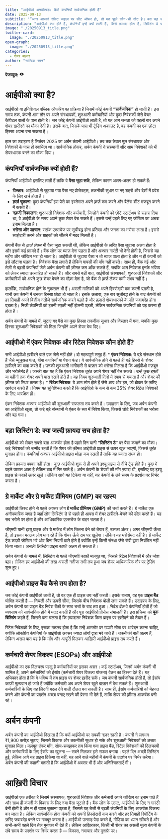 ```yaml
---
title: "आईपीओ अनबॉक्स्ड: कैसे कंपनियाँ सार्वजनिक होती हैं"
date: 2025-09-13
subtitle: "“अगर आपको रॉकेट जहाज़ पर सीट ऑफर हो, तो मत पूछो कौन-सी सीट है। बस चढ़ जाओ।” — शेरिल सैंडबर्ग, बड़े सफ़र की शुरुआत में शामिल होने पर"
description: "आईपीओ क्या होते हैं, कंपनियाँ इन्हें क्यों लाती हैं, किसे फ़ायदा होता है, लिस्टिंग डे पर क्या खेल चलता है, ग्रे मार्केट का सच क्या है — अर्बन कंपनी के धमाकेदार 2025 आईपीओ के साथ।"
image: "./20250913_title.png"
twitter-card:
  image: "./20250913_title.png"
open-graph:
  image: "./20250913_title.png"
categories:
  - शेयर बाज़ार
author: "सात्विक रमन"
---
```


<p><b>पेजव्यूज़:</b> <svg xmlns="http://www.w3.org/2000/svg" width="1em" height="1em" viewBox="0 0 256 256"><path fill="currentColor" d="M247.31 124.76c-.35-.79-8.82-19.58-27.65-38.41C194.57 61.26 162.88 48 128 48S61.43 61.26 36.34 86.35C17.51 105.18 9 124 8.69 124.76a8 8 0 0 0 0 6.5c.35.79 8.82 19.57 27.65 38.4C61.43 194.74 93.12 208 128 208s66.57-13.26 91.66-38.34c18.83-18.83 27.3-37.61 27.65-38.4a8 8 0 0 0 0-6.5M128 168a40 40 0 1 1 40-40a40 40 0 0 1-40 40"/></svg> <span class="waline-pageview-count"></i><p>

# आईपीओ क्या है?
आईपीओ या इनिशियल पब्लिक ऑफरिंग वह प्रक्रिया है जिसमें कोई कंपनी **“सार्वजनिक”** हो जाती है। इस समय तक, कंपनी आम तौर पर अपने संस्थापकों, शुरुआती कर्मचारियों और कुछ निवेशकों जैसे वेंचर कैपिटल वालों के पास होती है। जब कोई कंपनी आईपीओ लाती है, तो यह आम जनता को पहली बार अपने शेयर ख़रीदने का मौका देती है। इसके बाद, जिसके पास भी ट्रेडिंग अकाउंट है, वह कंपनी का एक छोटा हिस्सा अपना बना सकता है।

हाल का उदाहरण है सितंबर 2025 का अर्बन कंपनी आईपीओ। तब तक केवल मूल संस्थापक और निवेशकों के पास ही स्वामित्व था। सार्वजनिक होकर, अर्बन कंपनी ने संस्थानों और आम निवेशकों को भी शेयरधारक बनने का मौका दिया।

## कंपनियाँ सार्वजनिक क्यों होती हैं?
कंपनियाँ आईपीओ इसलिए लाती हैं ताकि वे **पैसा जुटा सकें**, लेकिन कारण अलग-अलग हो सकते हैं:

* **विस्तार**: आईपीओ से जुटाया गया पैसा नए प्रोजेक्ट्स, तकनीकी सुधार या नए शहरों और देशों में प्रवेश के लिए खर्च होता है।
* **क़र्ज़ चुकाना**: कुछ कंपनियाँ इस पैसे का इस्तेमाल अपने क़र्ज़ कम करने और बैलेंस शीट मजबूत करने में करती हैं।
* **नक़दी निकालना**: शुरुआती निवेशक और कर्मचारी, जिन्होंने कंपनी को छोटे स्टार्टअप से सहारा दिया था, वे आईपीओ के समय अपने कुछ शेयर बेच सकते हैं। इससे उन्हें पहले लिए गए जोखिम का अच्छा इनाम मिलता है।
* **भरोसा और पहचान**: स्टॉक एक्सचेंज पर सूचीबद्ध होना प्रतिष्ठा और जनता का भरोसा लाता है। इससे साझेदारी करने और ग्राहकों को जीतने में मदद मिलती है।

कंपनी बैंक से *क़र्ज़ लेकर* भी पैसा जुटा सकती थी, लेकिन आईपीओ के ज़रिए पैसा जुटाना अलग होता है और इसमें कई फ़ायदे हैं। बैंक लोन पर ब्याज़ देना पड़ता है और अक्सर गारंटी भी देनी होती है, जिससे यह महँगा और जोखिम भरा हो जाता है। आईपीओ से जुटाया पैसा न तो ब्याज़ वाला होता है और न ही कंपनी को इसे लौटाना पड़ता है। निवेशक पैसा लगाते हैं लेकिन वापसी की माँग नहीं करते। साथ ही, बैंक नई और तेज़ी से बढ़ती कंपनियों जैसे अर्बन कंपनी की क़ीमत कम आँक सकते हैं, जबकि आम निवेशक इनके भविष्य को लेकर ज़्यादा उत्साहित हो सकते हैं। और सबसे बड़ी बात, आईपीओ संस्थापकों, शुरुआती निवेशकों और कर्मचारियों को अपने कुछ शेयर बेचने का मौक़ा देता है, जो बैंक से क़र्ज़ लेकर कभी संभव नहीं है।

हालाँकि, सार्वजनिक होने के नुकसान भी हैं। असली मालिकों को अपने हिस्सेदारी कम करनी पड़ती है, यानी अब कंपनी में उनका हिस्सा छोटा हो जाता है। इसके अलावा, एक बार सूचीबद्ध होने के बाद कंपनी को हर तिमाही अपने वित्तीय नतीजे सार्वजनिक करने पड़ते हैं और हज़ारों शेयरधारकों के प्रति जवाबदेह होना पड़ता है। निजी कंपनियों को इतनी सख़्ती नहीं झेलनी पड़ती, लेकिन सार्वजनिक कंपनियों को यह करना ही होता है।

अर्बन कंपनी के मामले में, जुटाए गए पैसे का कुछ हिस्सा तकनीक सुधार और विस्तार में गया, जबकि कुछ हिस्सा शुरुआती निवेशकों को मिला जिन्होंने अपने शेयर बेच दिए।

## आईपीओ में एंकर निवेशक और रिटेल निवेशक कौन होते हैं?
सभी आईपीओ ख़रीदने वाले एक जैसे नहीं होते। दो महत्वपूर्ण समूह हैं:
* **एंकर निवेशक**: ये बड़े संस्थान होते हैं जैसे म्यूचुअल फंड, बीमा कंपनियाँ या पेंशन फंड। वे सार्वजनिक होने से पहले ही बड़े हिस्से के शेयर ख़रीदने का वादा करते हैं। उनकी शुरुआती भागीदारी से बाज़ार को भरोसा मिलता है कि आईपीओ मज़बूत और भरोसेमंद है। ज़रूरी बात यह है कि एंकर निवेशक तुरंत अपने शेयर नहीं बेच सकते। उन्हें कुछ हफ़्तों या महीनों तक शेयर अपने पास रखने होते हैं। यह नियम शुरुआती दिनों में दबाव से बचाता है और शेयर की क़ीमत को स्थिर करता है।
* **रिटेल निवेशक**: ये आम लोग होते हैं जैसे आप और हम, जो ब्रोकर के ज़रिए आवेदन करते हैं। नियम यह सुनिश्चित करते हैं कि आईपीओ के कम से कम 35% शेयर रिटेल निवेशकों के लिए आरक्षित हों।

एंकर निवेशक अक्सर आईपीओ की शुरुआती सफलता तय करते हैं। उदाहरण के लिए, जब अर्बन कंपनी का आईपीओ खुला, तो कई बड़े संस्थानों ने एंकर के रूप में निवेश किया, जिससे छोटे निवेशकों का भरोसा और बढ़ गया।

## बड़ा लिस्टिंग डे: क्या जल्दी फ़ायदा सच होता है?
आईपीओ को लेकर सबसे बड़ा आकर्षण होता है पहले दिन यानी **“लिस्टिंग डे”** पर पैसा कमाने का मौका। कई निवेशकों को उम्मीद रहती है कि शेयर की क़ीमत आईपीओ प्राइस से ऊपर खुल जाएगी, जिससे तुरंत मुनाफ़ा होगा। कंपनियाँ अक्सर आईपीओ प्राइस थोड़ा कम रखती हैं ताकि यह ज़्यादा संभव हो।

लेकिन फ़ायदा पक्का नहीं होता। कुछ आईपीओ शुरू से ही अपने इश्यू प्राइस से नीचे ट्रेड होते हैं। कुछ में पहले उछाल आता है लेकिन बाद में गिर जाते हैं। अर्बन कंपनी के शेयरों की माँग ज़्यादा थी, इसलिए यह इश्यू प्राइस से काफ़ी ऊपर खुले। लेकिन आगे यह टिकेगा या नहीं, यह कंपनी के लंबे समय के प्रदर्शन पर निर्भर करता है।

## ग्रे मार्केट और ग्रे मार्केट प्रीमियम (GMP) का रहस्य
आईपीओ लिस्ट होने से पहले अक्सर लोग **ग्रे मार्केट प्रीमियम (GMP)** की चर्चा करते हैं। ग्रे मार्केट एक अनौपचारिक जगह है जहाँ लोग लिस्टिंग डे से पहले ही आपस में शेयर ख़रीदने-बेचने की डील करते हैं। यह सब भरोसे पर होता है और आधिकारिक एक्सचेंज के बाहर चलता है।

जीएमपी यानी इश्यू प्राइस और ग्रे मार्केट में लोग जितना देने को तैयार हैं, उसका अंतर। अगर जीएमपी ऊँचा है, तो इसका मतलब लोग मान रहे हैं कि शेयर ऊँचे दाम पर खुलेगा। लेकिन यह भरोसेमंद नहीं है। ग्रे मार्केट ट्रेड काफ़ी जोखिम भरे और बिना नियमों वाले होते हैं क्योंकि इन्हें किसी संस्था जैसे सेबी द्वारा नियंत्रित नहीं किया जाता। असली लिस्टिंग प्राइस काफ़ी अलग हो सकता है।

अर्बन कंपनी के मामले में, लिस्टिंग से पहले जीएमपी काफ़ी मज़बूत था, जिससे रिटेल निवेशकों में और जोश बढ़ा। लेकिन हर आईपीओ की तरह असली नतीजा तभी तय हुआ जब शेयर आधिकारिक तौर पर ट्रेडिंग शुरू हुए।

## आईपीओ प्राइस बैंड कैसे तय होता है?
जब कोई कंपनी आईपीओ लाती है, तो वह एक ही प्राइस तय नहीं करती। इसके बजाय, वह एक **प्राइस बैंड** घोषित करती है — निचली और ऊपरी सीमा, जिसके बीच निवेशक बोली लगा सकते हैं। उदाहरण के लिए, अर्बन कंपनी का प्राइस बैंड निवेश बैंकों के साथ चर्चा के बाद तय हुआ। *निवेश बैंक* वे कंपनियाँ होती हैं जो व्यवसाय को सार्वजनिक होने में मदद करती हैं और पूरा आईपीओ प्रोसेस संभालती हैं। इस प्रक्रिया को **बुक बिल्डिंग** कहते हैं, जिससे पता चलता है कि ज़्यादातर निवेशक किस प्राइस पर ख़रीदने को तैयार हैं।

रिटेल निवेशकों के लिए, इसका मतलब होता है कि उन्हें आमतौर पर ऊपरी सीमा पर आवेदन करना चाहिए, क्योंकि लोकप्रिय कंपनियों के आईपीओ अक्सर ज़्यादा लोगों द्वारा भरे जाते हैं। तकनीकी बातें अलग हैं, लेकिन असल बात यह है कि माँग और आपूर्ति मिलकर आख़िरी आईपीओ प्राइस तय करते हैं।

## कर्मचारी शेयर विकल्प (ESOPs) और आईपीओ
आईपीओ का एक दिलचस्प पहलू है कर्मचारियों पर इसका असर। कई स्टार्टअप, जिनमें अर्बन कंपनी भी शामिल है, अपने कर्मचारियों को ईसॉप (कर्मचारी शेयर विकल्प योजना) वेतन का हिस्सा देते हैं। यह अधिकार होता है कि वे भविष्य में तय प्राइस पर शेयर ख़रीद सकें। जब कंपनी सार्वजनिक होती है, तो ईसॉप काफ़ी मूल्यवान हो जाते हैं क्योंकि कर्मचारी अब अपने शेयर खुले बाज़ार में बेच सकते हैं। शुरुआती कर्मचारियों के लिए यह ज़िंदगी बदल देने वाली दौलत बन सकती है। साथ ही, ईसॉप कर्मचारियों को मेहनत करने और कंपनी का प्रदर्शन अच्छा बनाए रखने की प्रेरणा भी देते हैं, ताकि शेयर की क़ीमत आकर्षक बनी रहे।

# अर्बन कंपनी
अर्बन कंपनी का आईपीओ दिखाता है कि क्यों आईपीओ पर सबकी नज़र रहती है। कंपनी ने लगभग ₹1,900 करोड़ जुटाए, जिससे विकास और तकनीकी सुधार हो सके और शुरुआती निवेशकों को अच्छा मुनाफ़ा मिला। मज़बूत एंकर माँग, सोच-समझकर तय किया गया प्राइस बैंड, रिटेल निवेशकों की दिलचस्पी और कर्मचारियों के लिए ईसॉप का खुलना — सबने मिलकर इसे सफल बनाया। पहले दिन अच्छी लिस्टिंग हुई, लेकिन आगे यह प्राइस टिकेगा या नहीं, यह आने वाले महीनों में कंपनी के प्रदर्शन पर निर्भर करेगा। अर्बन कंपनी की कहानी बताती है कि आईपीओ में अवसर भी हैं और अनिश्चितताएँ भी।

# आख़िरी विचार
आईपीओ एक तरीका है जिसमें संस्थापक, शुरुआती निवेशक और कर्मचारी अपने जोखिम का इनाम पाते हैं और साथ ही कंपनी के विकास के लिए नया पैसा जुटाते हैं। बैंक लोन के उलट, आईपीओ के लिए न गारंटी देनी होती है और न ही ब्याज़ चुकाना पड़ता है, जिससे यह तेज़ी से बढ़ती कंपनियों के लिए आकर्षक विकल्प बन जाता है। लेकिन सार्वजनिक होना कंपनी को अपनी हिस्सेदारी कम करने और हर तिमाही रिपोर्टिंग के ज़रिए जवाबदेह बनने पर मजबूर करता है। आईपीओ उत्साह पैदा करते हैं, मीडिया का ध्यान खींचते हैं और कभी-कभी पहले दिन तेज़ मुनाफ़ा भी देते हैं। लेकिन आख़िरकार, किसी भी शेयर का असली मूल्य कंपनी के लंबे समय के प्रदर्शन पर निर्भर करता है — विकास, नवाचार और मुनाफ़े पर।
